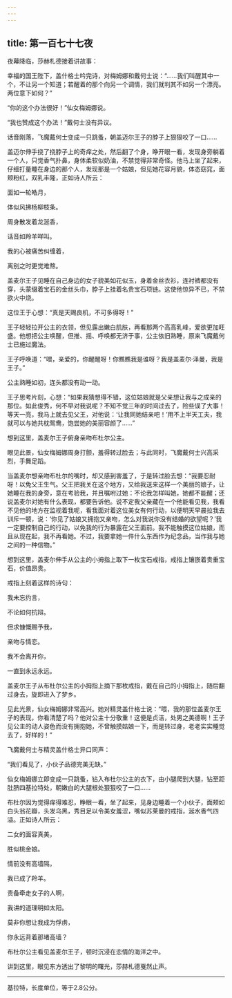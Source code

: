 ```yaml
---
---
---
```

title: 第一百七十七夜
---






夜幕降临，莎赫札德接着讲故事：





幸福的国王陛下，盖什格士吟完诗，对梅姆娜和戴何士说：“……我们叫醒其中一个，不让另一个知道；若醒着的那个向另一个调情，我们就判其不如另一个漂亮。两位意下如何？”

“你的这个办法很好！”仙女梅姆娜说。

“我也赞成这个办法！”戴何士没有异议。

话音刚落，飞魔戴何士变成一只跳蚤，朝盖迈尔王子的脖子上狠狠咬了一口……

盖迈尔伸手挠了挠脖子上的奇痒之处，然后翻了个身，睁开眼一看，发现身旁躺着一个人，只觉香气扑鼻，身体柔软似奶油，不禁觉得非常奇怪。他马上坐了起来，仔细打量睡在身边的那个人，发现那是一个姑娘，但见她花容月貌，体态窈窕，面颊粉红，双乳丰隆，正如诗人所云：


面如一轮皓月，

体似风拂杨柳枝条。

周身散发着龙涎香，

话音如羚羊咩叫。

我的心被痛苦纠缠着，

离别之时更觉难熬。



盖麦尔王子见睡在自己身边的女子貌美如花似玉，身着金丝衣衫，连衬裤都没有穿，头蒙缀着宝石的金丝头巾，脖子上挂着名贵宝石项链。这使他惊异不已，不禁欲火中烧。

这位王于心想：“真是天赐良机，不可多得呀！”

王子轻轻拉开公主的衣领，但见露出嫩白肌肤，再看那两个高高乳峰，爱欲更加旺盛。他想把公主唤醒，但推、摇、呼唤都无济于事，公主依旧熟睡，原来飞魔戴何士已施过魔法。

王子呼唤道：“喂，亲爱的，你醒醒呀！你瞧瞧我是谁呀？我是盖麦尔·泽曼，我是王子。”

公主熟睡如初，连头都没有动一动。

王子思考片刻，心想：“如果我猜想得不错，这位姑娘就是父亲想让我与之成亲的那位。如此俊秀，何不早对我说呢？不知不觉三年的时间过去了，险些误了大事！等天一亮，我马上就去见父王，对他说：‘让我同她结亲吧！’用不上半天工夫，我就可以与她共枕鸳鸯，饱尝她的美丽容颜了……”

想到这里，盖麦尔王子俯身亲吻布杜尔公主。

眼见此景，仙女梅姆娜周身打颤，羞得转过脸去；与此同时，飞魔戴何士兴高采烈，手舞足蹈。

当盖麦尔想亲吻布杜尔的嘴时，却又感到害羞了，于是转过脸去想：“我要忍耐呀！以免父王生气。父王把我关在这个地方，又给我送来这样一个美丽的娘子，让她睡在我的身旁，意在考验我，并且嘱咐过她：不论我怎样叫她，她都不能醒；还说盖麦尔对她有什么表现，都要告诉他。说不定我父亲藏在一个他能看见我，我看不见他的地方在监视着我呢，看我面对着这位美女有何行动，以便明天早晨拉我去训斥一顿，说：‘你见了姑娘又拥抱又亲吻，怎么对我说你没有结婚的欲望呢？’我一定要控制自己的行动，以免我的行为暴露在父王面前。我不能触摸这位姑娘，而且从现在起，我不再看她。不过，我要拿她一件什么东西作为纪念品，当作我与她之间的一种信物。”

想到这里，盖麦尔伸手从公主的小拇指上取下一枚宝石戒指，戒指上镶嵌着贵重宝石，价值昂贵。

戒指上刻着这样的诗句：


我未忘约言，

不论如何抗辩。

但求慷慨赐予我，

亲吻与情恋。

我不会离开你，

一直到永远永远。



盖麦尔王子从布杜尔公主的小拇指上摘下那枚戒指，戴在自己的小拇指上，随后翻过身去，旋即进入了梦乡。

见此光景，仙女梅姆娜非常高兴。她对精灵盖什格士说：“喂，我的那位盖麦尔王子的表现，你看清楚了吗？他对公主十分敬重！这便是贞洁，处男之美德啊！王子见公主的动人姿色而没有拥抱她，不曾触摸姑娘一下，而是转过身，老老实实睡觉去了，好样的！”

飞魔戴何士与精灵盖什格士异口同声：

“我们看见了，小伙子品德完美无缺。”

仙女梅姆娜立即变成一只跳蚤，钻入布杜尔公主的衣下，由小腿爬到大腿，钻至距肚脐四基拉特处，朝嫩白的大腿根处狠狠咬了一口……

布杜尔因为觉得痒得难忍，睁眼一看，坐了起来，见身边睡着一个小伙子，面颊如白头翁花瓣，头发乌黑，秀目足以令美女羞涩，嘴似苏莱曼的戒指，涎水香气四溢。正如诗人所云：


二女的面容真美，

胜似桃金娘。

情前没有高墙隔，

我已成了羚羊。

责备牵走女子的人啊，

我讲的道理明如太阳。

莫非你想让我成为俘虏，

你永远背着那堵高墙？



布杜尔公主看见盖麦尔王子，顿时沉浸在恋情的海洋之中。





讲到这里，眼见东方透出了黎明的曙光，莎赫札德戛然止声。



***





基拉特，长度单位，等于2.8公分。​​​